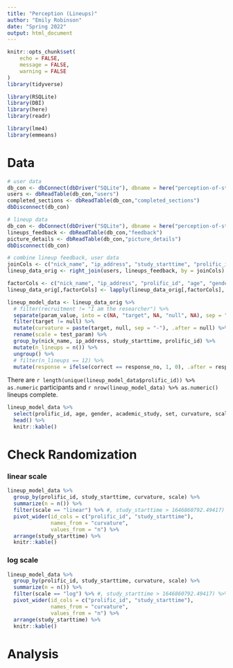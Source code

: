 ```yaml
---
title: "Perception (Lineups)"
author: "Emily Robinson"
date: "Spring 2022"
output: html_document
---
```


```r
knitr::opts_chunk$set(
	echo = FALSE,
	message = FALSE,
	warning = FALSE
)
library(tidyverse)

library(RSQLite)
library(DBI)
library(here)
library(readr)

library(lme4)
library(emmeans)
```

# Data

```r

# user data
db_con <- dbConnect(dbDriver("SQLite"), dbname = here("perception-of-statistical-graphics/databases/00_demographics_db.db"))
users <- dbReadTable(db_con,"users")
completed_sections <- dbReadTable(db_con,"completed_sections")
dbDisconnect(db_con)

# lineup data
db_con <- dbConnect(dbDriver("SQLite"), dbname = here("perception-of-statistical-graphics/databases/01_lineups_db.db"))
lineups_feedback <- dbReadTable(db_con,"feedback")
picture_details <- dbReadTable(db_con,"picture_details")
dbDisconnect(db_con)

# combine lineup feedback, user data
joinCols <- c("nick_name", "ip_address", "study_starttime", "prolific_id")
lineup_data_orig <- right_join(users, lineups_feedback, by = joinCols)

factorCols <- c("nick_name", "ip_address", "prolific_id", "age", "gender", "academic_study", "computer_mouse", "recruitment", "pic_id", "param_value", "set", "test_param", "conf_level")
lineup_data_orig[,factorCols] <- lapply(lineup_data_orig[,factorCols], factor)

lineup_model_data <- lineup_data_orig %>%
  # filter(recruitment != "I am the researcher") %>%
  separate(param_value, into = c(NA, "target", NA, "null", NA), sep = "-") %>%
  filter(target != null) %>%
  mutate(curvature = paste(target, null, sep = "-"), .after = null) %>%
  rename(scale = test_param) %>%
  group_by(nick_name, ip_address, study_starttime, prolific_id) %>%
  mutate(n_lineups = n()) %>%
  ungroup() %>%
  # filter(n_lineups == 12) %>%
  mutate(response = ifelse(correct == response_no, 1, 0), .after = response_no)
```

There are `r length(unique(lineup_model_data$prolific_id)) %>% as.numeric` participants and `r nrow(lineup_model_data) %>% as.numeric()` lineups complete.

```r
lineup_model_data %>%
  select(prolific_id, age, gender, academic_study, set, curvature, scale, correct, response_no, response, conf_level) %>%
  head() %>%
  knitr::kable()
```

# Check Randomization

### linear scale

```r
lineup_model_data %>%
  group_by(prolific_id, study_starttime, curvature, scale) %>%
  summarize(n = n()) %>%
  filter(scale == "linear") %>% #, study_starttime > 1646860792.49417) %>%
  pivot_wider(id_cols = c("prolific_id", "study_starttime"),
              names_from = "curvature",
              values_from = "n") %>%
  arrange(study_starttime) %>%
  knitr::kable()
```

### log scale

```r
lineup_model_data %>%
  group_by(prolific_id, study_starttime, curvature, scale) %>%
  summarize(n = n()) %>%
  filter(scale == "log") %>% #, study_starttime > 1646860792.49417) %>%
  pivot_wider(id_cols = c("prolific_id", "study_starttime"),
              names_from = "curvature",
              values_from = "n") %>%
  arrange(study_starttime) %>%
  knitr::kable()
```

# Analysis



